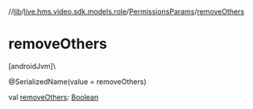 //[lib](/api-reference/android/v2/home/content)/[live.hms.video.sdk.models.role](../index)/[PermissionsParams](index)/[removeOthers](remove-others)

# removeOthers

[androidJvm]\

@SerializedName(value = removeOthers)

val [removeOthers](remove-others): [Boolean](https://kotlinlang.org/api/latest/jvm/stdlib/kotlin/-boolean/index.html)
